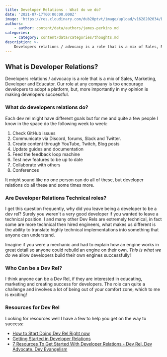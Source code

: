 ```yaml
---
title: Developer Relations - What do we do?
date: '2021-07-17T00:00:00.000Z'
image: 'https://res.cloudinary.com/dub20ptvt/image/upload/v1628202034/Dev_Rel_What_do_we_do_zgjkqq.webp'
authors:
    - author: content/data/authors/james-perkins.md
categories:
    - category: content/data/categories/thoughts.md
description: >-
    Developers relations / advocacy is a role that is a mix of Sales, Marketing, Developer and Educator. Our role at any company is too encourage developers to adopt a platform, but, more importantly in my opinion is making developers successful
---
```


## What is Developer Relations?

Developers relations / advocacy is a role that is a mix of Sales, Marketing, Developer and Educator. Our role at any company is too encourage developers to adopt a platform, but, more importantly in my opinion is making developers successful.

### What do developers relations do?

Each dev rel might have different goals but for me and quite a few people I know in the space do the following week to week:

1. Check GitHub issues
2. Communicate via Discord, forums, Slack and Twitter.
3. Create content through YouTube, Twitch, Blog posts
4. Update guides and documentation
5. Feed the feedback loop machine
6. Test new features to be up to date
7. Collaborate with others
8. Conferences

It might sound like no one person can do all of these, but developer relations do all these and some times more.

### Are Developer Relations Technical roles?

I get this question frequently, why did you leave being a developer to be a dev rel? Surely you weren't a very good developer if you wanted to leave a technical position. I and many other Dev Rels are extremely technical, in fact some are more technical then hired engineers, what makes us different is the ability to translate highly technical implementations into something that anyone can understand.

Imagine if you were a mechanic and had to explain how an engine works in great detail so anyone could rebuild an engine on their own. _This is what we do_ we allow developers build their own engines successfully!

### Who Can be a Dev Rel?

I think anyone can be a Dev Rel, if they are interested in educating, marketing and creating success for developers. The role can quite a challenge and involves a lot of being out of your comfort zone, which to me is exciting!

### Resources for Dev Rel

Looking for resources well I have a few to help you get on the way to success:

-   [How to Start Doing Dev Rel Right now](https://samjulien.hashnode.dev/how-to-start-doing-dev-rel-right-now-cknoolj8l0lynlps12kqvdkvj)
-   [Getting Started in Developer Relations](https://learn.samjulien.com/getting-started-in-developer-relations)
-   [7 Resources To Get Started With Developer Relations - Dev Rel, Dev Advocate, Dev Evangelism](https://catalins.tech/7-resources-to-get-started-with-developer-relations-dev-rel-dev-advocate-dev-evangelism)
